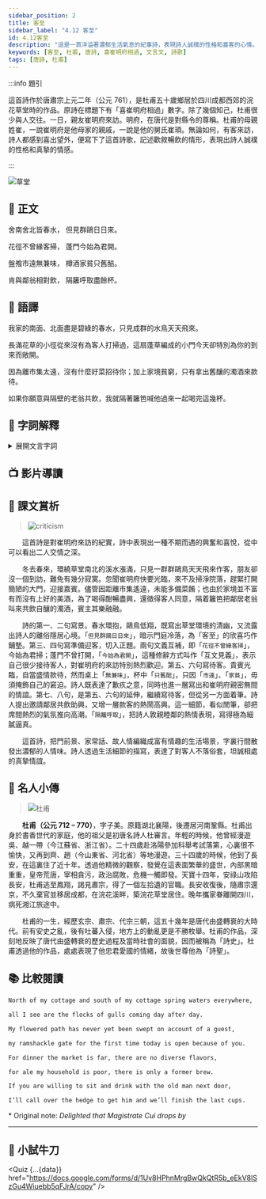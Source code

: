 ```yaml
---
sidebar_position: 2
title: 客至
sidebar_label: "4.12 客至"
id: 4.12客至
description: "這是一首洋溢著濃郁生活氣息的紀事詩，表現詩人誠樸的性格和喜客的心情。"
keywords: [客至, 杜甫, 唐詩, 喜崔明府相過, 文言文, 詩歌]
tags: [唐詩, 杜甫]
---
```


<Author name='杜甫' />

:::info 題引

<p className="pre">這首詩作於唐肅宗上元二年（公元 761），是杜甫五十歲鄉居於四川成都西郊的浣花草堂時的作品。原詩在標題下有「喜崔明府相過」數字。除了幾個知己，杜甫很少與人交往。一日，親友崔明府來訪。明府，在唐代是對縣令的尊稱。杜甫的母親姓崔，一說崔明府是他母家的親戚，一說是他的舅氏崔頊。無論如何，有客來訪，詩人都感到喜出望外，便寫下了這首詩歌，記述歡敘暢飲的情形，表現出詩人誠樸的性格和真摯的情感。</p>

:::

![草堂](/img/S1/4.12客至/cottage.jpg)

## 📖 正文

<div className="main poetry">

<p>
  <span><Annotate title="房屋，此指「草堂」。">舍</Annotate>南舍北皆<Annotate title="春天漲滿的溪水。">春水</Annotate>，</span>
  <span><Annotate title="只見。">但見</Annotate>群<Annotate title="一種水鳥，翅尖而長，善飛翔，能游泳，羽毛一般灰、白色，頭大，嘴扁，捕食魚類。">鷗</Annotate>日日來。</span>
</p>

<p>
  <span>花徑不曾<Annotate title="因。">緣</Annotate>客掃，</span>
  <span><Annotate title="用蓬草編成的門，即簡陋的門。">蓬門</Annotate>今始為<Annotate title="指崔明府。">君</Annotate>開。</span>
</p>

<p>
  <span><Annotate title="菜餚。飧：熟食，粵 [孫]，[syun1]。">盤飧</Annotate>市遠<Annotate title="菜餚只有一樣，沒有第二樣。">無兼味</Annotate>，</span>
  <span><Annotate title="指酒杯中的酒。樽：本作「尊」，酒杯。">樽酒</Annotate>家貧只<Annotate title="不是新釀的酒。醅：未經蒸濾的酒，粵 [胚]，[pui1]。">舊醅</Annotate>。</span>
</p>

<p>
  <span><Annotate title="願意。">肯</Annotate>與鄰翁相對飲，</span>
  <span><Annotate title="隔着籬笆。">隔籬</Annotate><Annotate title="呼來。取：語助詞，等於「得」。">呼取</Annotate><Annotate title="把酒喝光，一滴不留。">盡餘杯</Annotate>。</span>
</p>

</div>

## 📝 語譯

<div className="translation poetry">

我家的南面、北面盡是碧綠的春水，只見成群的水鳥天天飛來。

長滿花草的小徑從來沒有為客人打掃過，這扇蓬草編成的小門今天卻特別為你的到來而敞開。

因為離市集太遠，沒有什麼好菜招待你；加上家境貧窮，只有拿出舊釀的濁酒來款待。

如果你願意與隔壁的老翁共飲，我就隔著籬笆喊他過來一起喝完這幾杯。

</div>

## 💬 字詞解釋

<details>
  <summary>展開文言字詞</summary>

1. 舍：房屋，此指「草堂」。

2. 春水：春天漲滿的溪水。

3. 但見：只見。

4. 鷗：一種水鳥，翅尖而長，善飛翔，能游泳，羽毛一般灰、白色，頭大，嘴扁，捕食魚類。

5. 緣：因。

6. 蓬門：用蓬草編成的門，即簡陋的門。

7. 君：指崔明府。

8. 盤飧：菜餚。飧：熟食，<Py>[孫]，[syun1]。</Py>

9. 無兼味：菜餚只有一樣，沒有第二樣。

10. 樽酒：指酒杯中的酒。樽：本作「尊」，酒杯。

11. 舊醅：不是新釀的酒。醅：未經蒸濾的酒，<Py>[胚]，[pui1]。</Py>

12. 肯：願意。

13. 隔籬：隔着籬笆。

14. 呼取：呼來。取：語助詞，等於「得」。

15. 盡餘杯：把酒喝光，一滴不留。

</details>

## 📺 影片導讀

<Tabs>
  <TabItem value="作者介紹" default>
    <Youtube id="Baj89RM0xkI" />
  </TabItem>
  <TabItem value="陳耀南教授講解">
    <Youtube id="Z8wKarU1bKs" />
  </TabItem>
</Tabs>

## 🌈 課文賞析

> ![criticism](/img/S1/4.12客至/picture.jpg)

　　這首詩是對崔明府來訪的紀實，詩中表現出一種不期而遇的興奮和喜悅，從中可以看出二人交情之深。

　　冬去春來，環繞草堂南北的溪水漲滿，只見一群群鷗鳥天天飛來作客，朋友卻沒一個到訪，難免有幾分寂寞。忽聞崔明府快要光臨，來不及掃淨院落，趕緊打開簡陋的大門，迎接嘉賓。儘管因距離市集遙遠，未能多備菜餚；也由於家境並不富有而沒有上好的美酒，為了喝得酣暢盡興，還徵得客人同意，隔着籬笆把鄰居老翁叫來共飲自釀的濁酒，賓主其樂融融。

　　詩的第一、二句寫景。春水環抱，鷗鳥低翔，既寫出草堂環境的清幽，又流露出詩人的離俗隱居心境。「`但見群鷗日日來`」，暗示門庭冷落，為「客至」的欣喜巧作鋪墊。第三、四句寫準備迎客，切入正題。兩句文義互補，即「`花徑不曾緣客掃`」，今始為君掃；蓬門不曾打開，「`今始為君開`」，這種修辭方式叫作「互文見義」，表示自己很少接待客人，對崔明府的來訪特別熱烈歡迎。第五、六句寫待客。貴賓光臨，自當盛情款待，然而桌上「`無兼味`」，杯中「`只舊醅`」，只因「`市遠`」、「`家貧`」，毋須掩飾自己的窘迫。詩人既表達了歉疚之意，同時也進一層寫出和崔明府親密無間的情誼。第七、八句，是第五、六句的延伸，繼續寫待客，但從另一方面着筆。詩人提出邀請鄰居共飲助興，又增一層款客的熱鬧高興。這一細節，看似閒筆，卻把席間熱烈的氣氛推向高潮。「`隔籬呼取`」，把詩人敦親睦鄰的熱情表現，寫得極為細膩逼真。

　　這首詩，把門前景、家常話、故人情編織成富有情趣的生活場景，字裏行間散發出濃郁的人情味。詩人透過生活細節的描寫，表達了對客人不落俗套，坦誠相處的真摯情誼。

## 🦹 名人小傳

> ![杜甫](/img/S1/4.12客至/DuFu.jpg)

　　**杜甫（公元 712 – 770）**，字子美。原籍湖北襄陽，後遷居河南鞏縣。杜甫出身於書香世代的家庭，他的祖父是初唐名詩人杜審言。年輕的時候，他曾經漫遊吳、越一帶（今江蘇省、浙江省）。二十四歲赴洛陽參加科舉考試落第，心裏很不愉快，又再到齊、趙（今山東省、河北省）等地漫遊。三十四歲的時候，他到了長安，在這裏住了近十年。透過他精微的觀察，發覺在這表面繁華的盛世，內部黑暗重重，皇帝荒唐，宰相貪污，政治腐敗，危機一觸即發。天寶十四年，安祿山攻陷長安，杜甫逃至鳳翔，謁見肅宗，得了一個左拾遺的官職。長安收復後，隨肅宗還京，不久棄官並移居成都，在浣花溪畔，築浣花草堂居住。晚年攜家眷離開四川，病死湘江旅途中。

　　杜甫的一生，經歷玄宗、肅宗、代宗三朝，這五十幾年是唐代由盛轉衰的大時代。前有安史之亂，後有吐蕃入侵，地方上的動亂更是不勝枚舉。杜甫的作品，深刻地反映了唐代由盛轉衰的歷史過程及當時社會的面貌，因而被稱為「詩史」。杜甫透過他的作品，處處表現了他忠君愛國的情緒，故後世尊他為「詩聖」。

## 📚 比較閱讀

```txt title="A Guest Comes* translated by Stephen Owen"
North of my cottage and south of my cottage spring waters everywhere,

all I see are the flocks of gulls coming day after day.

My flowered path has never yet been swept on account of a guest,

my ramshackle gate for the first time today is open because of you.

For dinner the market is far, there are no diverse flavors,

for ale my household is poor, there is only a former brew.

If you are willing to sit and drink with the old man next door,

I’ll call over the hedge to get him and we’ll finish the last cups.
```

\* Original note: _Delighted that Magistrate Cui drops by_

---

## 🚀 小試牛刀


<Quiz {...{data}} href="https://docs.google.com/forms/d/1Uv8HPhnMrgBwQkQtR5b_eEkV8lSzGu4Wiuebb5qFJrA/copy" />